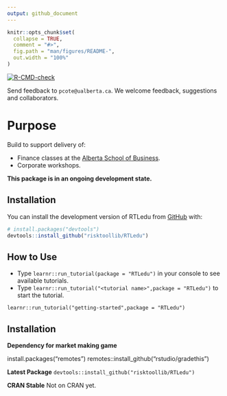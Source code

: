 ```yaml
---
output: github_document
---
```


<!-- README.md is generated from README.Rmd. Please edit that file -->

```r
knitr::opts_chunk$set(
  collapse = TRUE,
  comment = "#>",
  fig.path = "man/figures/README-",
  out.width = "100%"
)
```

<!-- badges: start -->
[![R-CMD-check](https://github.com/risktoollib/RTLedu/workflows/R-CMD-check/badge.svg)](https://github.com/risktoollib/RTLedu/actions)
<!-- badges: end -->

Send feedback to `pcote@ualberta.ca`. We welcome feedback, suggestions and collaborators.

# Purpose

Build to support delivery of:

+ Finance classes at the [Alberta School of Business](https://www.ualberta.ca/business/index.html).
+ Corporate workshops.

**This package is in an ongoing development state.**

## Installation

You can install the development version of RTLedu from [GitHub](https://github.com/) with:

``` r
# install.packages("devtools")
devtools::install_github("risktoollib/RTLedu")
```

## How to Use

+ Type `learnr::run_tutorial(package = "RTLedu")` in your console to see available tutorials.
+ Type  `learnr::run_tutorial("<tutorial name>",package = "RTLedu")` to start the tutorial.

`learnr::run_tutorial("getting-started",package = "RTLedu")`

## Installation

**Dependency for market making game**

install.packages("remotes")
remotes::install_github("rstudio/gradethis")

**Latest Package**
`devtools::install_github("risktoollib/RTLedu")`

**CRAN Stable**
Not on CRAN yet.

